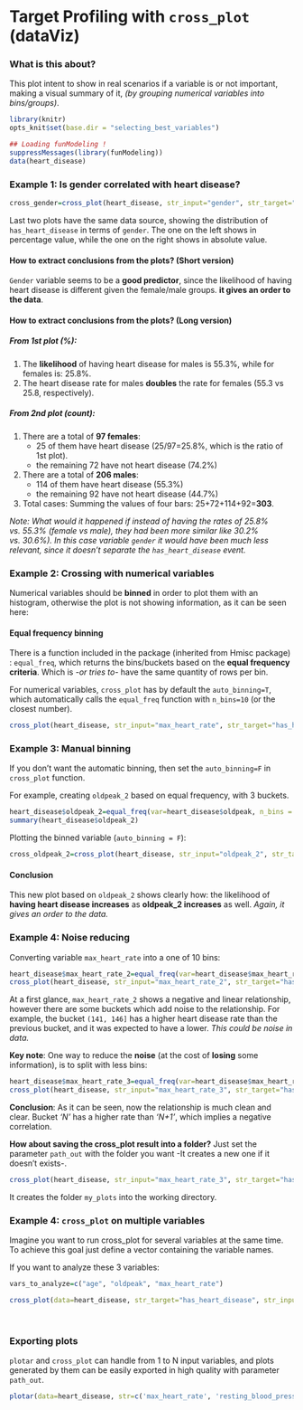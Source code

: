 Target Profiling with `cross_plot` (dataViz)
===

### What is this about?

This plot intent to show in real scenarios if a variable is or not important, making a visual summary of it, _(by grouping numerical variables into bins/groups)_.

```r
library(knitr)
opts_knit$set(base.dir = "selecting_best_variables")
```

```r
## Loading funModeling !
suppressMessages(library(funModeling))
data(heart_disease)
```

### Example 1: Is gender correlated with heart disease?
```r
cross_gender=cross_plot(heart_disease, str_input="gender", str_target="has_heart_disease")
```

Last two plots have the same data source, showing the distribution of `has_heart_disease` in terms of `gender`. The one on the left shows in percentage value, while the one on the right shows in absolute value.

#### How to extract conclusions from the plots? (Short version)
`Gender` variable seems to be a **good predictor**, since the likelihood of having heart disease is different given the female/male groups.  **it gives an order to the data**.

#### How to extract conclusions from the plots? (Long version)
##### From 1st plot (%):

1. The **likelihood** of having heart disease for males is 55.3%, while for females is: 25.8%.
2. The heart disease rate for males **doubles** the rate for females (55.3 vs 25.8, respectively). 

##### From 2nd plot (count):

1. There are a total of **97 females**:
    + 25 of them have heart disease (25/97=25.8%, which is the ratio of 1st plot).
    + the remaining 72 have not heart disease (74.2%)

2. There are a total of **206 males**:
    + 114 of them have heart disease (55.3%)
    + the remaining 92 have not heart disease (44.7%)

3. Total cases: Summing the values of four bars: 25+72+114+92=**303**.

*Note: What would it happened if instead of having the rates of 25.8% vs. 55.3% (female vs male), they had been more similar like 30.2% vs. 30.6%). In this case variable `gender` it would have been much less relevant, since it doesn't separate the `has_heart_disease` event.*

### Example 2: Crossing with numerical variables
Numerical variables should be **binned** in order to plot them with an histogram, otherwise the plot is not showing information, as it can be seen here:


#### Equal frequency binning
There is a function included in the package (inherited from Hmisc package) : `equal_freq`, which returns the bins/buckets based on the **equal frequency criteria**. Which is *-or tries to-* have the same quantity of rows per bin.

For numerical variables, `cross_plot` has by default the `auto_binning=T`, which automatically calls the `equal_freq` function with `n_bins=10` (or the closest number).

```r
cross_plot(heart_disease, str_input="max_heart_rate", str_target="has_heart_disease")
```

### Example 3: Manual binning
If you don't want the automatic binning, then set the `auto_binning=F` in `cross_plot` function.

For example, creating `oldpeak_2` based on equal frequency, with 3 buckets.

```r
heart_disease$oldpeak_2=equal_freq(var=heart_disease$oldpeak, n_bins = 3)
summary(heart_disease$oldpeak_2)
```

Plotting the binned variable (`auto_binning = F`):
```r
cross_oldpeak_2=cross_plot(heart_disease, str_input="oldpeak_2", str_target="has_heart_disease", auto_binning = F)
```

#### **Conclusion**
This new plot based on `oldpeak_2` shows clearly how: the likelihood of **having heart disease increases** as **oldpeak_2 increases** as well. *Again, it gives an order to the data.*

### Example 4: Noise reducing
Converting variable `max_heart_rate` into a one of 10 bins:

```r
heart_disease$max_heart_rate_2=equal_freq(var=heart_disease$max_heart_rate, n_bins = 10)
cross_plot(heart_disease, str_input="max_heart_rate_2", str_target="has_heart_disease")
```

At a first glance, `max_heart_rate_2` shows a negative and linear relationship, however there are some buckets which add noise to the relationship. For example, the bucket `(141, 146]` has a higher heart disease rate than the previous bucket, and it was expected to have a lower. *This could be noise in data.* 

**Key note**: One way to reduce the **noise** (at the cost of **losing** some information), is to split with less bins:

```r
heart_disease$max_heart_rate_3=equal_freq(var=heart_disease$max_heart_rate, n_bins = 5)
cross_plot(heart_disease, str_input="max_heart_rate_3", str_target="has_heart_disease")
```

**Conclusion**: As it can be seen, now the relationship is much clean and clear. Bucket *'N'* has a higher rate than *'N+1'*, which implies a negative correlation.


**How about saving the cross_plot result into a folder?**
Just set the parameter `path_out` with the folder you want -It creates a new one if it doesn't exists-.
```r
cross_plot(heart_disease, str_input="max_heart_rate_3", str_target="has_heart_disease", path_out="my_plots")
```
It creates the folder `my_plots` into the working directory. 

### Example 4: `cross_plot` on multiple variables
Imagine you want to run cross_plot for several variables at the same time. To achieve this goal just define a vector containing the variable names.

If you want to analyze these 3 variables: 
```r
vars_to_analyze=c("age", "oldpeak", "max_heart_rate")
```

```r
cross_plot(data=heart_disease, str_target="has_heart_disease", str_input=vars_to_analyze)
```

<br>

### Exporting plots
`plotar` and `cross_plot` can handle from 1 to N input variables, and plots generated by them can be easily exported in high quality with parameter `path_out`.
```r
plotar(data=heart_disease, str=c('max_heart_rate', 'resting_blood_pressure'),  str_target="has_heart_disease", plot_type = "boxplot", path_out = "my_awsome_folder")
```

<br>
